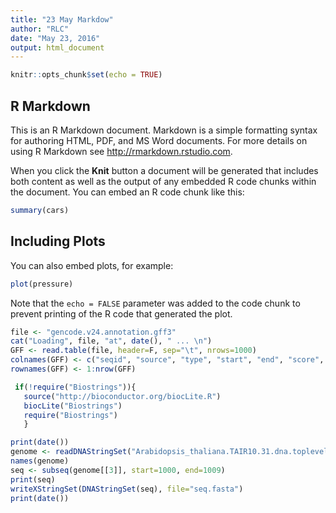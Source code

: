```yaml
---
title: "23 May Markdow"
author: "RLC"
date: "May 23, 2016"
output: html_document
---
```


```r
knitr::opts_chunk$set(echo = TRUE)
```

## R Markdown

This is an R Markdown document. Markdown is a simple formatting syntax for authoring HTML, PDF, and MS Word documents. For more details on using R Markdown see <http://rmarkdown.rstudio.com>.

When you click the **Knit** button a document will be generated that includes both content as well as the output of any embedded R code chunks within the document. You can embed an R code chunk like this:

```r
summary(cars)
```

## Including Plots

You can also embed plots, for example:

```r
plot(pressure)
```

Note that the `echo = FALSE` parameter was added to the code chunk to prevent printing of the R code that generated the plot.


```r
file <- "gencode.v24.annotation.gff3"
cat("Loading", file, "at", date(), " ... \n")
GFF <- read.table(file, header=F, sep="\t", nrows=1000)
colnames(GFF) <- c("seqid", "source", "type", "start", "end", "score", "strand", "phase", "attributes")
rownames(GFF) <- 1:nrow(GFF)
```


```r
 if(!require("Biostrings")){
   source("http://bioconductor.org/biocLite.R")
   biocLite("Biostrings")
   require("Biostrings")
   }
```

```r
print(date())
genome <- readDNAStringSet("Arabidopsis_thaliana.TAIR10.31.dna.toplevel.fa") 
names(genome)
seq <- subseq(genome[[3]], start=1000, end=1009) 
print(seq)
writeXStringSet(DNAStringSet(seq), file="seq.fasta")
print(date())
```

